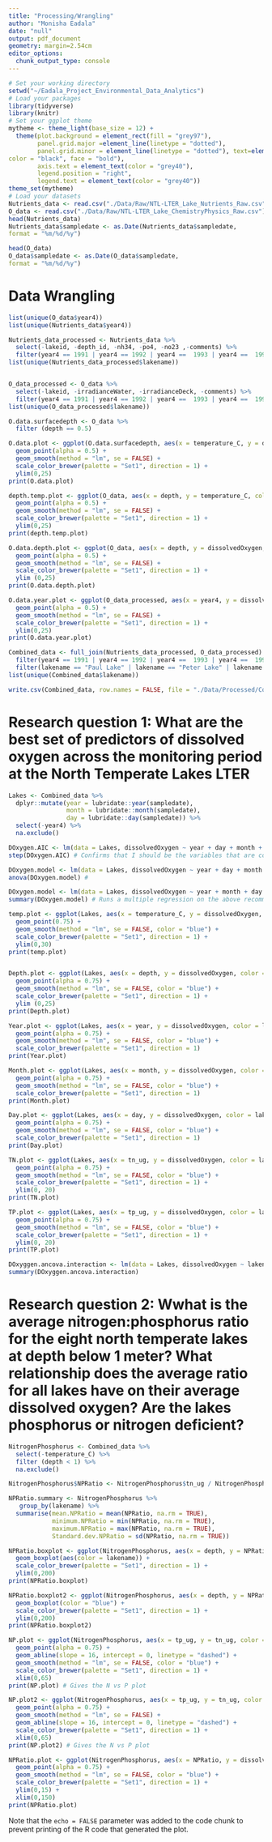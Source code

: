 ```yaml
---
title: "Processing/Wrangling"
author: "Monisha Eadala"
date: "null"
output: pdf_document
geometry: margin=2.54cm
editor_options: 
  chunk_output_type: console
---
```


```r
# Set your working directory
setwd("~/Eadala_Project_Environmental_Data_Analytics")
# Load your packages
library(tidyverse)
library(knitr)
# Set your ggplot theme
mytheme <- theme_light(base_size = 12) +
  theme(plot.background = element_rect(fill = "grey97"),
        panel.grid.major =element_line(linetype = "dotted"),
        panel.grid.minor = element_line(linetype = "dotted"), text=element_text(size = 14, 
color = "black", face = "bold"),
        axis.text = element_text(color = "grey40"), 
        legend.position = "right",
        legend.text = element_text(color = "grey40"))
theme_set(mytheme)
# Load your datasets
Nutrients_data <- read.csv("./Data/Raw/NTL-LTER_Lake_Nutrients_Raw.csv")
O_data <- read.csv("./Data/Raw/NTL-LTER_Lake_ChemistryPhysics_Raw.csv")
head(Nutrients_data)
Nutrients_data$sampledate <- as.Date(Nutrients_data$sampledate,
format = "%m/%d/%y")

head(O_data)
O_data$sampledate <- as.Date(O_data$sampledate,
format = "%m/%d/%y")

```
# Data Wrangling
```r

list(unique(O_data$year4))
list(unique(Nutrients_data$year4))

Nutrients_data_processed <- Nutrients_data %>%
  select(-lakeid, -depth_id, -nh34, -po4, -no23 ,-comments) %>%
  filter(year4 == 1991 | year4 == 1992 | year4 ==  1993 | year4 ==  1994 | year4 == 1999 | year4 ==  2000 | year4 == 2001 | year4 == 2002 | year4 == 2003 | year4 == 2005 | year4 ==  2006 | year4 == 2007| year4 == 2008 | year4 == 2009 | year4 == 2010 | year4 ==  2011 | year4 ==  2012 | year4 ==  2013 | year4 ==  2014 | year4 == 2015 | year4 == 2016)
list(unique(Nutrients_data_processed$lakename))


O_data_processed <- O_data %>%
  select(-lakeid, -irradianceWater, -irradianceDeck, -comments) %>% 
  filter(year4 == 1991 | year4 == 1992 | year4 ==  1993 | year4 ==  1994 | year4 == 1999 | year4 ==  2000 | year4 == 2001 | year4 == 2002 | year4 == 2003 | year4 == 2005 | year4 ==  2006 | year4 == 2007| year4 == 2008 | year4 == 2009 | year4 == 2010 | year4 ==  2011 | year4 ==  2012 | year4 ==  2013 | year4 ==  2014 | year4 == 2015 | year4 == 2016)
list(unique(O_data_processed$lakename))

O.data.surfacedepth <- O_data %>%
  filter (depth == 0.5)

O.data.plot <- ggplot(O.data.surfacedepth, aes(x = temperature_C, y = dissolvedOxygen, color = lakename)) +
  geom_point(alpha = 0.5) +
  geom_smooth(method = "lm", se = FALSE) +
  scale_color_brewer(palette = "Set1", direction = 1) +
  ylim(0,25)
print(O.data.plot)

depth.temp.plot <- ggplot(O_data, aes(x = depth, y = temperature_C, color = lakename)) +
  geom_point(alpha = 0.5) +
  geom_smooth(method = "lm", se = FALSE) +
  scale_color_brewer(palette = "Set1", direction = 1) +
  ylim(0,25)
print(depth.temp.plot)

O.data.depth.plot <- ggplot(O_data, aes(x = depth, y = dissolvedOxygen, color = lakename)) +
  geom_point(alpha = 0.5) +
  geom_smooth(method = "lm", se = FALSE) +
  scale_color_brewer(palette = "Set1", direction = 1) +
  ylim (0,25)
print(O.data.depth.plot)

O.data.year.plot <- ggplot(O_data_processed, aes(x = year4, y = dissolvedOxygen, color = lakename)) +
  geom_point(alpha = 0.5) +
  geom_smooth(method = "lm", se = FALSE) +
  scale_color_brewer(palette = "Set1", direction = 1) +
  ylim(0,25)
print(O.data.year.plot)

Combined_data <- full_join(Nutrients_data_processed, O_data_processed) %>%
  filter(year4 == 1991 | year4 == 1992 | year4 ==  1993 | year4 ==  1994 | year4 == 1999 | year4 ==  2000 | year4 == 2001 | year4 == 2002 | year4 == 2003 | year4 == 2005 | year4 ==  2006 | year4 == 2007| year4 == 2008 | year4 == 2009 | year4 == 2010 | year4 ==  2011 | year4 ==  2012 | year4 ==  2013 | year4 ==  2014 | year4 == 2015 | year4 == 2016) %>%
  filter(lakename == "Paul Lake" | lakename == "Peter Lake" | lakename == "East Long Lake" | lakename == "West Long Lake" | lakename == "Tuesday Lake" | lakename == "Central Long Lake" | lakename == "Hummingbird Lake" | lakename == "Crampton Lake")
list(unique(Combined_data$lakename))

write.csv(Combined_data, row.names = FALSE, file = "./Data/Processed/Combined_data.csv")

```

# Research question 1: What are the best set of predictors of dissolved oxygen across the monitoring period at the North Temperate Lakes LTER

```r
Lakes <- Combined_data %>%
  dplyr::mutate(year = lubridate::year(sampledate), 
                month = lubridate::month(sampledate), 
                day = lubridate::day(sampledate)) %>%
  select(-year4) %>%
  na.exclude()

DOxygen.AIC <- lm(data = Lakes, dissolvedOxygen ~ year + day + month + temperature_C + tn_ug + tp_ug + depth) # Runs an AIC to determine what set of explanatory variables is best suited to predict dissolved oxygen
step(DOxygen.AIC) # Confirms that I should be the variables that are correspnd to the model with the lowest AIC; Which means the best predictors are year4, temperature_C, and depth_id

DOxygen.model <- lm(data = Lakes, dissolvedOxygen ~ year + day + month + temperature_C + tn_ug + tp_ug + depth) 
anova(DOxygen.model) # 

DOxygen.model <- lm(data = Lakes, dissolvedOxygen ~ year + month + day + temperature_C + depth + tn_ug + tp_ug) # Asserts the chosen model
summary(DOxygen.model) # Runs a multiple regression on the above recommended set of variables and confirms that variables 

temp.plot <- ggplot(Lakes, aes(x = temperature_C, y = dissolvedOxygen, color = lakename)) +
  geom_point(0.75) +
  geom_smooth(method = "lm", se = FALSE, color = "blue") +
  scale_color_brewer(palette = "Set1", direction = 1) +
  ylim(0,30)
print(temp.plot)


Depth.plot <- ggplot(Lakes, aes(x = depth, y = dissolvedOxygen, color = lakename)) +
  geom_point(alpha = 0.75) +
  geom_smooth(method = "lm", se = FALSE, color = "blue") +
  scale_color_brewer(palette = "Set1", direction = 1) +
  ylim (0,25)
print(Depth.plot)

Year.plot <- ggplot(Lakes, aes(x = year, y = dissolvedOxygen, color = lakename)) +
  geom_point(alpha = 0.75) +
  geom_smooth(method = "lm", se = FALSE, color = "blue") +
  scale_color_brewer(palette = "Set1", direction = 1) 
print(Year.plot)

Month.plot <- ggplot(Lakes, aes(x = month, y = dissolvedOxygen, color = lakename)) +
  geom_point(alpha = 0.75) +
  geom_smooth(method = "lm", se = FALSE, color = "blue") +
  scale_color_brewer(palette = "Set1", direction = 1) 
print(Month.plot)

Day.plot <- ggplot(Lakes, aes(x = day, y = dissolvedOxygen, color = lakename)) +
  geom_point(alpha = 0.75) +
  geom_smooth(method = "lm", se = FALSE, color = "blue") +
  scale_color_brewer(palette = "Set1", direction = 1) 
print(Day.plot)

TN.plot <- ggplot(Lakes, aes(x = tn_ug, y = dissolvedOxygen, color = lakename)) +
  geom_point(alpha = 0.75) +
  geom_smooth(method = "lm", se = FALSE, color = "blue") +
  scale_color_brewer(palette = "Set1", direction = 1) +
  ylim(0, 20)
print(TN.plot)

TP.plot <- ggplot(Lakes, aes(x = tp_ug, y = dissolvedOxygen, color = lakename)) +
  geom_point(alpha = 0.75) +
  geom_smooth(method = "lm", se = FALSE, color = "blue") +
  scale_color_brewer(palette = "Set1", direction = 1) +
  ylim(0, 20)
print(TP.plot)

DOxyggen.ancova.interaction <- lm(data = Lakes, dissolvedOxygen ~ lakename * temperature_C)
summary(DOxyggen.ancova.interaction)
```

# Research question 2: Wwhat is the average nitrogen:phosphorus ratio for the eight north temperate lakes at depth below 1 meter? What relationship does the average ratio for all lakes have on their average dissolved oxygen? Are the lakes phosphorus or nitrogen deficient? 

```r
NitrogenPhosphorus <- Combined_data %>%
  select(-temperature_C) %>%
  filter (depth < 1) %>%
  na.exclude()

NitrogenPhosphorus$NPRatio <- NitrogenPhosphorus$tn_ug / NitrogenPhosphorus$tp_ug

NPRatio.summary <- NitrogenPhosphorus %>%
   group_by(lakename) %>%
  summarise(mean.NPRatio = mean(NPRatio, na.rm = TRUE),
            minimum.NPRatio = min(NPRatio, na.rm = TRUE),
            maximum.NPRatio = max(NPRatio, na.rm = TRUE),
            Standard.dev.NPRatio = sd(NPRatio, na.rm = TRUE))

NPRatio.boxplot <- ggplot(NitrogenPhosphorus, aes(x = depth, y = NPRatio)) +
  geom_boxplot(aes(color = lakename)) +
  scale_color_brewer(palette = "Set1", direction = 1) +
  ylim(0,200)
print(NPRatio.boxplot) 

NPRatio.boxplot2 <- ggplot(NitrogenPhosphorus, aes(x = depth, y = NPRatio)) +
  geom_boxplot(color = "blue") +
  scale_color_brewer(palette = "Set1", direction = 1) +
  ylim(0,200)
print(NPRatio.boxplot2) 

NP.plot <- ggplot(NitrogenPhosphorus, aes(x = tp_ug, y = tn_ug, color = lakename)) +
  geom_point(alpha = 0.75) +
  geom_abline(slope = 16, intercept = 0, linetype = "dashed") +
  geom_smooth(method = "lm", se = FALSE, color = "blue") +
  scale_color_brewer(palette = "Set1", direction = 1) +
  xlim(0,65)
print(NP.plot) # Gives the N vs P plot

NP.plot2 <- ggplot(NitrogenPhosphorus, aes(x = tp_ug, y = tn_ug, color = lakename)) +
  geom_point(alpha = 0.75) +
  geom_smooth(method = "lm", se = FALSE) +
  geom_abline(slope = 16, intercept = 0, linetype = "dashed") +
  scale_color_brewer(palette = "Set1", direction = 1) +
  xlim(0,65)
print(NP.plot2) # Gives the N vs P plot

NPRatio.plot <- ggplot(NitrogenPhosphorus, aes(x = NPRatio, y = dissolvedOxygen, color = lakename)) +
  geom_point(alpha = 0.75) +
  geom_smooth(method = "lm", se = FALSE, color = "blue") +
  scale_color_brewer(palette = "Set1", direction = 1) +
  ylim(0,15) +
  xlim(0,150)
print(NPRatio.plot) 
```

Note that the `echo = FALSE` parameter was added to the code chunk to prevent printing of the R code that generated the plot.
